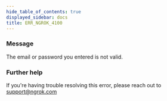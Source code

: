```yaml
---
hide_table_of_contents: true
displayed_sidebar: docs
title: ERR_NGROK_4100
---
```


### Message

The email or password you entered is not valid.

<ErrorDetails />

### Further help

If you're having trouble resolving this error, please reach out to [support@ngrok.com](mailto:support@ngrok.com?subject=Help%20with%20ERR_NGROK_4100)
